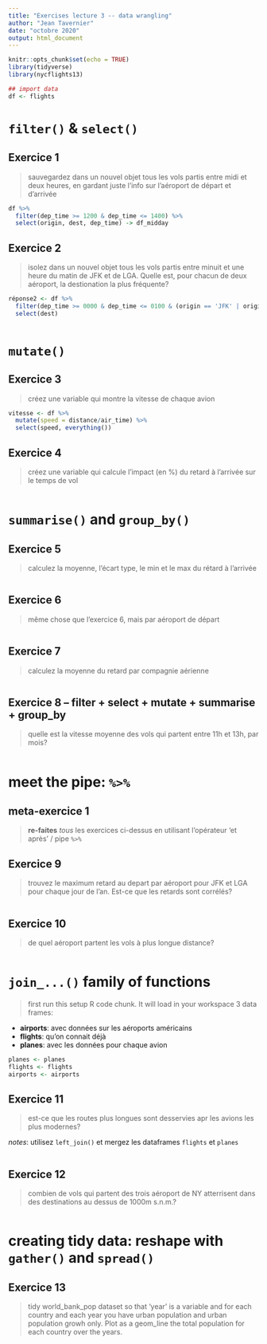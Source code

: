 ```yaml
---
title: "Exercises lecture 3 -- data wrangling"
author: "Jean Tavernier"
date: "octobre 2020"
output: html_document
---
```


```r
knitr::opts_chunk$set(echo = TRUE)
library(tidyverse)
library(nycflights13)

## import data
df <- flights
```

# `filter()` & `select()`


## Exercice 1

> sauvegardez dans un nouvel objet tous les vols partis entre midi et deux heures, en gardant juste l'info sur l'aéroport de départ et d'arrivée

```r
df %>%
  filter(dep_time >= 1200 & dep_time <= 1400) %>%
  select(origin, dest, dep_time) -> df_midday

```
## Exercice 2

> isolez dans un nouvel objet tous les vols partis entre minuit et une heure du matin de JFK et de LGA. Quelle est, pour chacun de deux aéroport, la destionation la plus fréquente? 

```r
réponse2 <- df %>%
  filter(dep_time >= 0000 & dep_time <= 0100 & (origin == 'JFK' | origin == 'LGA')) %>%
  select(dest)
  
```

# `mutate()`

## Exercice 3

> créez une variable qui montre la vitesse de chaque avion

```r
vitesse <- df %>% 
  mutate(speed = distance/air_time) %>% 
  select(speed, everything())


```


## Exercice 4

> créez une variable qui calcule l'impact (en %) du retard à l'arrivée sur le temps de vol

```r

```


# `summarise()` and `group_by()`

## Exercice 5

> calculez la moyenne, l'écart type, le min et le max du rétard à l'arrivée

```r


```

## Exercice 6

> même chose que l'exercice 6, mais par aéroport de départ

```r


```

## Exercice 7

> calculez la moyenne du retard par compagnie aérienne

```r



```


## Exercice 8 -- filter + select + mutate + summarise + group_by

> quelle est la vitesse moyenne des vols qui partent entre 11h et 13h, par mois?

```r


  
```



# meet the pipe: `%>%`

## meta-exercice 1

> **re-faites** *tous* les exercices ci-dessus en utilisant l'opérateur 'et après' / pipe `%>%`

## Exercice 9

> trouvez le maximum retard au depart par aéroport pour JFK et LGA pour chaque jour de l'an. Est-ce que les retards sont corrélés? 

```r


  
```


## Exercice 10

> de quel aéroport partent les vols à plus longue distance?

```r

```

# `join_...()` family of functions

> first run this setup R code chunk. It will load in your workspace 3 data frames:

- **airports**: avec données sur les aéroports américains
- **flights**: qu'on connait déjà
- **planes**: avec les données pour chaque avion

```r
planes <- planes
flights <- flights
airports <- airports
```

## Exercice 11

> est-ce que les routes plus longues sont desservies apr les avions les plus modernes?

*notes*: utilisez `left_join()` et mergez les dataframes `flights` et `planes`

```r


```

## Exercice 12

> combien de vols qui partent des trois aéroport de NY atterrisent dans des destinations  au dessus de 1000m s.n.m.?

```r


```


# creating tidy data: reshape with `gather()` and `spread()`

## Exercice 13

> tidy world_bank_pop dataset so that 'year' is a variable and for each country and each year you have urban population and urban population growh only. Plot as a geom_line the total population for each country over the years.

```r

  
```


